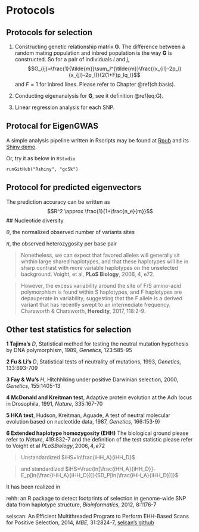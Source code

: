 # Protocols {#protocols}

## Protocols for selection
1. Constructing genetic relationship matrix $\mathbf{G}$. The difference between a random mating population and inbred population is the way $\mathbf{G}$ is constructed. So for a pair of individuals $i$ and $j$, 
$$G_{ij}=\frac{1}{\tilde{m}}\sum_l^{\tilde{m}}\frac{(x_{il}-2p_l)(x_{jl}-2p_l)}{2(1+F)p_lq_l}$$
and $F=1$ for inbred lines. Please refer to Chapter \@ref(ch:basis).

2. Conducting eigenanalysis for $\mathbf{G}$, see it definition \@ref(eq:G).

3. Linear regression analysis for each SNP.

## Protocal for EigenGWAS

A simple analysis pipeline written in Rscripts may be found at [Rpub](http://rpubs.com/gc5k/EigenGWASpipeline) and its
[Shiny demo](https://gc5k.shinyapps.io/eigengwas/).

Or, try it as below in `RStudio`

`runGitHub("Rshiny", "gc5k")`


## Protocol for predicted eigenvectors
The prediction accuracy can be written as
$$R^2 \approx \frac{1}{1+\frac{n_e}{m}}$$
## Nucleotide diversity

$\theta$, the normalized observed number of variants sites

$\pi$, the observed heterozygosity per base pair

> Nonetheless, we can expect that favored alleles will generally sit whthin large shared haplotypes, and that these haplotypes will be in sharp contrast with more variable haplotypes on the unselected background. Voight, et al, **PLoS Biology**, 2006, 4, e72.

> However, the excess variability around the site of F/S amino-acid polymorphism is found within S haplotypes, and F haplotypes are depauperate in variability, suggesting that the F allele is a derived variant that has recently swept to an intermediate frequency. Charsworth & Charsworth, **Heredity**, 2017, 118:2-9.

## Other test statistics for selection
**1 Tajima's** $D$, Statistical method for testing the neutral mutation hypothesis by DNA polymorphism, 1989, $Genetics$, 123:585-95

**2 Fu & Li's** $D$, Statistical tests of neutrality of mutations, 1993, $Genetics$, 133:693-709

**3 Fay & Wu's** $H$, Hitchhiking under positive Darwinian selection, 2000, $Genetics$, 155:1405-13

**4 McDonald and Kreitman test**, Adaptive protein evolution at the Adh locus in Drosophila, 1991, $Nature$, 335:167-70

**5 HKA test**, Hudson, Kreitman, Aguade, A test of neutral molecular evolution based on nucleotide data, 1987, $Genetics$, 166:153-9)

**6 Extended haplotype homozygosity (EHH)**
The biological ground please refer to $Nature$, 419:832-7
and the definition of the test statistic please refer to Voight et al $PLoS Biology, 2006, 4, e72$

>Unstandardized
$iHS=ln\frac{iHH_A}{iHH_D}$

>and standardized
$iHS=\frac{ln[\frac{iHH_A}{iHH_D}]-E_p[ln(\frac{iHH_A}{iHH_D})]}{SD_P[ln(\frac{iHH_A}{iHH_D})]}$

It has been realized in 

rehh: an R package to detect footprints of selection in genome-wide SNP data from haplotype structure, $Bioinformatics$, 2012, 8:1176-7

selscan: An Efficient Multithreaded Program to Perform EHH-Based Scans for Positive Selection, 2014, $MBE$, 31:2824-7, [selcan's github](https://github.com/szpiech/selscan)
